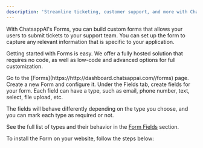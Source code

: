```yaml
---
description: 'Streamline ticketing, customer support, and more with ChatsappAIForms'
---
```


With ChatsappAI's Forms, you can build custom forms that allows your users to submit tickets to your support team. You can set up the form to capture any relevant information that is specific to your application.

Getting started with Forms is easy.
We offer a fully hosted solution that requires no code, as well as low-code and advanced options for full customization.

<Steps>
  <Step title="Create a Form">
    Go to the [Forms](https://http://dashboard.chatsappai.com//forms) page. Create a new Form
    and configure it.
  </Step>
  <Step title="Add Fields to your Form">
Under the Fields tab, create fields for your form.
Each field can have a type, such as email, phone number, text, select, file upload, etc.

The fields will behave differently depending on the type you choose, and you can mark each type as required or not.

See the full list of types and their behavior in the [Form Fields](/widgets/form/fields) section.

  </Step>
  <Step title="Install form on your website">

To install the Form on your website, follow the steps below:

<CardGroup cols={2}>
  <Card title="Hosted Form" href="/widgets/form/hosted-form" />
  <Card title="Standard Widget" href="/widgets/form/standard" />
</CardGroup>

  </Step>
</Steps>
